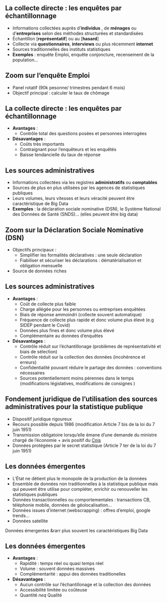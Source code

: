 ## La collecte directe : les enquêtes par échantillonnage

- Informations collectées auprès d'[**individus**]{.orange} , de [**ménages**]{.orange}  ou d'[**entreprises**]{.orange} selon des méthodes structurées et standardisées
- Échantillon [**représentatif**] ou au [**hasard**] 
- Collecte via [**questionnaires**]{.orange}, [**interviews**]{.orange} ou plus récemment [**internet**]{.orange} 
- Sources traditionnelles des instituts statistiques
- [**Exemples**]{.blue2} : enquête Emploi, enquête conjoncture, recensement de la population...

<!-- TODO: @ROMAIN où on met les données de compta nat ? -->

## Zoom sur l'enquête Emploi

- Panel rotatif (90k pesonne/ trimestres pendant 6 mois)
- Objectif principal : calculer le taux de chômage 

<!-- Mettre image du taux de chomage par âge -->

## La collecte directe : les enquêtes par échantillonnage

- [**Avantages**]{.orange}  : 
    - Contrôle total des questions posées et personnes interrogées
- [**Désavantages**]{.orange}  :
    - Coûts très importants
    - Contraignant pour l'enquêteurs et les enquêtés
    - Baisse tendancielle du taux de réponse

## Les sources administratives 

- Informations collectées via les registres [**administratifs**]{.orange} ou [**comptables**]{.orange} 
- Sources de plus en plus utilisées par les agences de statistiques publiques
- Leurs volumes, leurs vitesses et leurs véracité peuvent être caractéristique de Big Data
- [**Exemples**]{.blue2} : la déclaration sociale nominative (DSN), le Système National des Données de Santé (SNDS)...
(elles peuvent être big data)

## Zoom sur la Déclaration Sociale Nominative (DSN)

- Objectifs principaux :
  - Simplifier les formalités déclaratives : une seule déclaration
  - Fiabiliser et sécuriser les déclarations : dématérialisation et obligation mensuelle
- Source de données riches 

<!-- Mettre image de ce que contient la DSN comme info -->

## Les sources administratives 

- [**Avantages**]{.orange} : 
    - Coût de collecte plus faible
    - Charge allégée pour les personnes ou entreprises enquêtées
    - Biais de réponse ammoindri (collecte souvent automatique)
    - Fréquence de collecte plus rapide et donc volume plus élevé (e.g SIDEP pendant le Covid)
    - Données plus fines et donc volume plus élevé
    - Complémentaire au données d'enquêtes
- [**Désavantages**]{.orange} :
    - Contrôle réduit sur l'échantillonage (problèmes de représentativité et biais de sélection)
    - Contrôle réduit sur la collection des données (incohérence et erreurs)
    - Confidentialité pouvant réduire le partage des données : conventions nécessaires
    - Sources potentiellement moins pérennes dans le temps (modifications législatives, modifications de consignes )

## Fondement juridique de l'utilisation des sources administratives pour la statistique publique

- Dispositif juridique rigoureux 
- Recours possible depuis 1986 (modification Article 7 bis de la loi du 7 juin 1951)
- Transmission obligatoire lorsqu’elle émane d’une demande du ministre chargé de l’économie + avis positif du [Cnis](https://www.cnis.fr/)
- Données protégées par le secret statistique (Article 7 ter de la loi du 7 juin 1951)

## Les données émergentes

- L'État ne détient plus le monopole de la production de la données
- Ensemble de données non traditionnelles à la statistique publique mais qui peuvent être utilise pour compléter, enrichir ou renouveller les statistiques publiques
- Données transactionnelles ou comportementales : transactions CB, téléphonie mobile, données de géolocalisation...
- Données issues d'internet (webscrapping) : offres d'emploi, google trends...
- Données satellite 

Données émergentes &rarr plus souvent les caractéristiques Big Data

## Les données émergentes  {auto-animate=true}

- [**Avantages**]{.orange} : 
    - Rapidité : temps réel ou quasi temps réel
    - Volume : souvent données massives
    - Complémentarité : appui des données traditionelles
- [**Désavantages**]{.orange} :
    - Aucun contrôle sur l'échantillonage et la collection des données
    - Accessibilité limitée ou coûteuse
    - Quantité $neq$ Qualité
